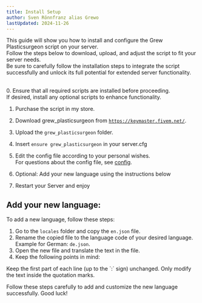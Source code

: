 ```yaml
---
title: Install Setup
author: Sven Rönnfranz alias Grewo
lastUpdated: 2024-11-26
---
```


This guide will show you how to install and configure the Grew Plasticsurgeon script on your server.<br/>
Follow the steps below to download, upload, and adjust the script to fit your server needs.<br/>
Be sure to carefully follow the installation steps to integrate the script successfully and unlock its full potential for extended server functionality.<br/>
<br/>

<Steps>
  0. Ensure that all required scripts are installed before proceeding.<br/>
     If desired, install any optional scripts to enhance functionality.

  1. Purchase the script in my store.
  
  2. Download grew_plasticsurgeon from <a href="https://keymaster.fivem.net/" target="_blank">`https://keymaster.fivem.net/`</a>.

  3. Upload the `grew_plasticsurgeon` folder.

  4. Insert `ensure grew_plasticsurgeon` in your server.cfg

  5. Edit the config file according to your personal wishes.<br/>
     For questions about the config file, see <a href="/grew_plasticsurgeon/config" target="_self">config</a>.

  6. Optional: Add your new language using the instructions below

  7. Restart your Server and enjoy
</Steps>

## Add your new language:
To add a new language, follow these steps:
<Steps>
  1. Go to the `locales` folder and copy the `en.json` file.
  2. Rename the copied file to the language code of your desired language. Example for German: `de.json`.
  3. Open the new file and translate the text in the file.
  5. Keep the following points in mind:
</Steps>

<Aside type="caution">
  Keep the first part of each line (up to the `:` sign) unchanged. Only modify the text inside the quotation marks.
</Aside>

Follow these steps carefully to add and customize the new language successfully. Good luck!
